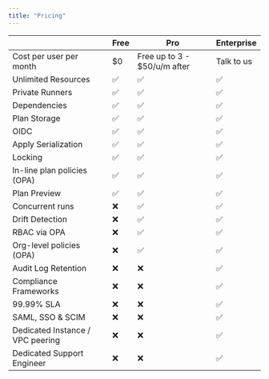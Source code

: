 ```yaml
---
title: "Pricing"
---
```



|                                  | Free                               |        Pro                 |       Enterprise      |
| -------------------------------- | ---------------------------------- | -------------------------- | --------------------- |
| Cost per user per month          | $0                                 |Free up to 3 - $50/u/m after| Talk to us            |
| Unlimited Resources              | ✅ | ✅ | ✅ |
| Private Runners                  | ✅ | ✅ | ✅ |
| Dependencies                     | ✅ | ✅ | ✅ |
| Plan Storage                     | ✅ | ✅ | ✅ |
| OIDC                             | ✅ | ✅ | ✅ |
| Apply Serialization              | ✅ | ✅ | ✅ |
| Locking                          | ✅ | ✅ | ✅ |
| In-line plan policies (OPA)      | ✅ | ✅ | ✅ |
| Plan Preview                     | ✅ | ✅ | ✅ |
| Concurrent runs                  | ❌ | ✅ | ✅ |
| Drift Detection                  | ❌ | ✅ | ✅ |
| RBAC via OPA                     | ❌ | ✅ | ✅ |
| Org-level policies (OPA)         | ❌ | ✅ | ✅ |
| Audit Log Retention              | ❌ | ❌ | ✅ |
| Compliance Frameworks            | ❌ | ❌ | ✅ |
| 99.99% SLA                       | ❌ | ❌ | ✅ |
| SAML, SSO & SCIM                 | ❌ | ❌ | ✅ |
| Dedicated Instance / VPC peering | ❌ | ❌ | ✅ |
| Dedicated Support Engineer       | ❌ | ❌ | ✅ |

